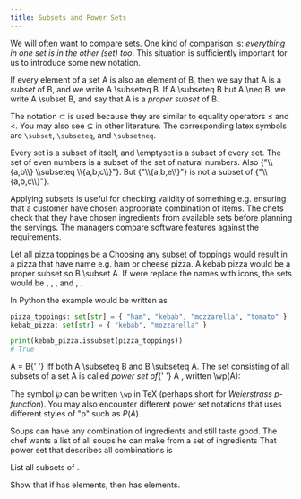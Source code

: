 ```yaml
---
title: Subsets and Power Sets
---
```


<Quoted source="olp">

  We will often want to compare sets. One kind of comparison is: _everything in one set is in the other (set) too_.
  This situation is sufficiently important for us to introduce some new notation.

  <Definition name="Subset">
    If every element of a set <tex>A</tex> is also an element of <tex>B</tex>,
    then we say that <tex>A</tex> is a <em>subset</em> of <tex>B</tex>, and we write <tex>A \subseteq B</tex>.
    If <tex>A \subseteq B</tex> but <tex>A \neq B</tex>,
    we write <tex>A \subset B</tex>,
    and say that <tex>A</tex> is a <em>proper subset</em> of <tex>B</tex>.
  </Definition>

</Quoted>

The notation $\subset$ is used because they are similar to equality operators $\leq$ and $<$. You may also see $\subsetneq$ in other literature.
The corresponding latex symbols are `\subset`, `\subseteq`, and `\subsetneq`.

<Quoted source="olp">
  <Example name="Basics">
    Every set is a subset of itself, and <tex>\emptyset</tex> is a subset of every set.
    The set of even numbers is a subset of the set of natural numbers. Also <tex>{"\\{a,b\\} \\subseteq \\{a,b,c\\}"}</tex>.
    But <tex>{"\\{a,b,e\\}"}</tex> is not a subset of <tex>{"\\{a,b,c\\}"}</tex>.
  </Example>
</Quoted>

Applying subsets is useful for checking validity of something e.g. ensuring that a customer have chosen appropriate combination of items.
The chefs check that they have chosen ingredients from available sets before planning the servings.
The managers compare software features against the requirements.

<Example name="Pizza toppings">
  Let all pizza toppings be a <tex value="A = \{ ham, kebab, cheese, tomato \}." block={true}/>
  Choosing any subset of toppings would result in a pizza that have name e.g. ham or cheese pizza.
  A kebab pizza would be a proper subset <tex value="B = \{ kebab, cheese \}," block={true} /> so <tex>B \subset A</tex>.
  If were replace the names with icons, the sets would be <span className="flex-center"><tex value="A = \{"/><GiHamShank/>, <GiDonerKebab />, <GiCheeseWedge/>, <GiTomato/> <tex value="\}"/></span> and <span className="flex-center"><tex value="B = \{"/><GiDonerKebab/>, <GiCheeseWedge/> <tex value="\}"/></span>.

</Example>

In Python the example would be written as

```python
pizza_toppings: set[str] = { "ham", "kebab", "mozzarella", "tomato" }
kebab_pizza: set[str] = { "kebab", "mozzarella" }

print(kebab_pizza.issubset(pizza_toppings))
# True
```

<Quoted>

<Proposition>
  <tex>A = B</tex>{' '}
  iff both <tex>A \subseteq B</tex> and <tex>B \subseteq A</tex>.
</Proposition>

<Definition name="Power Set">
  The set consisting of all subsets of a set <tex>A</tex> is called <em>power set of</em>{' '}
  <tex>A</tex>
  , written <tex>\wp(A)</tex>:
  <tex value="\wp(A) = \{ B \mid B \subseteq A \}." block={true}/>
</Definition>

</Quoted>

The symbol $\wp$ can be written `\wp` in TeX (perhaps short for _Weierstrass p-function_).
You may also encounter different power set notations that uses different styles of "p" such as $P(A)$.

<Example name="Different soups">
  Soups can have any combination of ingredients and still taste good.
  The chef wants a list of all soups he can make from a set of ingredients <tex
  value="S = \{ salmon, potato \}." block={true}/><span className="flex-center"></span>
  That power set that describes all combinations is
  <tex block={true} value="\wp(S) = \{ \emptyset, \{ salmon \}, \{ potato \}, \{ potato, carrot \} \}."/>
</Example>

<Quoted>
  <Problem>
    <p>List all subsets of <tex value="\{ a, b, c, d\}"/>.</p>
  </Problem>

  <Problem>
    Show that if <tex value="A"/> has <tex value="n"/> elements, then <tex value="\wp(A)"/> has <tex value="2^n" /> elements.
  </Problem>
</Quoted>
